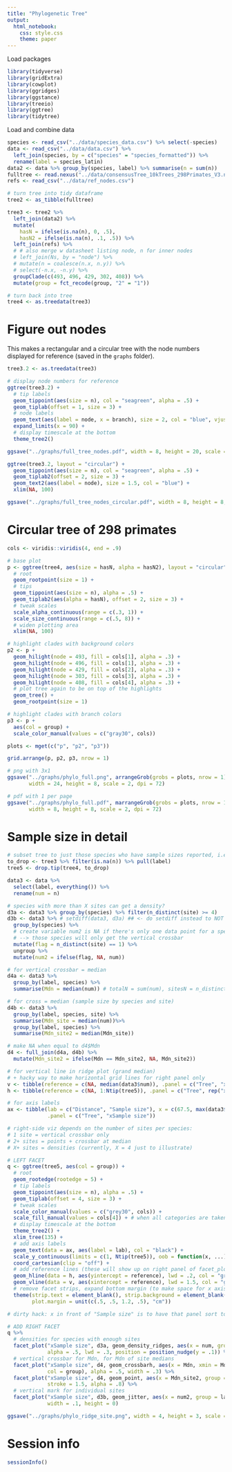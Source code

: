 ```yaml
---
title: "Phylogenetic Tree"
output: 
  html_notebook:
    css: style.css
    theme: paper
---
```


Load packages

```r
library(tidyverse)
library(gridExtra)
library(cowplot)
library(ggridges)
library(ggstance)
library(treeio)
library(ggtree)
library(tidytree)
```

Load and combine data

```r
species <- read_csv("../data/species_data.csv") %>% select(-species)
data <- read_csv("../data/data.csv") %>% 
  left_join(species, by = c("species" = "species_formatted")) %>% 
  rename(label = species_latin)
data2 <- data %>% group_by(species, label) %>% summarise(n = sum(n))
fulltree <- read.nexus("../data/consensusTree_10kTrees_298Primates_V3.nex")
refs <- read_csv("../data/ref_nodes.csv")
```

```r
# turn tree into tidy dataframe
tree2 <- as_tibble(fulltree)

tree3 <- tree2 %>% 
  left_join(data2) %>% 
  mutate(
    hasN = ifelse(is.na(n), 0, .5),
    hasN2 = ifelse(is.na(n), .1, .5)) %>% 
  left_join(refs) %>% 
  # # also merge w datasheet listing node, n for inner nodes
  # left_join(Ns, by = "node") %>% 
  # mutate(n = coalesce(n.x, n.y)) %>% 
  # select(-n.x, -n.y) %>% 
  groupClade(c(493, 496, 429, 302, 408)) %>% 
  mutate(group = fct_recode(group, "2" = "1"))

# turn back into tree
tree4 <- as.treedata(tree3)
```

# Figure out nodes

This makes a rectangular and a circular tree with the node numbers displayed for reference (saved in the `graphs` folder).

```r
tree3.2 <- as.treedata(tree3)
```

```r
# display node numbers for reference
ggtree(tree3.2) +
  # tip labels
  geom_tippoint(aes(size = n), col = "seagreen", alpha = .5) +
  geom_tiplab(offset = 1, size = 3) +
  # node labels
  geom_text(aes(label = node, x = branch), size = 2, col = "blue", vjust = -.5) +
  expand_limits(x = 90) +
  # display timescale at the bottom
  theme_tree2()
```

```r
ggsave("../graphs/full_tree_nodes.pdf", width = 8, height = 20, scale = 2)
```

```r
ggtree(tree3.2, layout = "circular") +
  geom_tippoint(aes(size = n), col = "seagreen", alpha = .5) +
  geom_tiplab2(offset = 2, size = 3) +
  geom_text2(aes(label = node), size = 1.5, col = "blue") +
  xlim(NA, 100)
```

```r
ggsave("../graphs/full_tree_nodes_circular.pdf", width = 8, height = 8, scale = 2)
```

# Circular tree of 298 primates

```r
cols <- viridis::viridis(4, end = .9)
```

```r
# base plot
p <- ggtree(tree4, aes(size = hasN, alpha = hasN2), layout = "circular") +
  # root
  geom_rootpoint(size = 1) +
  # tips
  geom_tippoint(aes(size = n), alpha = .5) +
  geom_tiplab2(aes(alpha = hasN), offset = 2, size = 3) +
  # tweak scales
  scale_alpha_continuous(range = c(.3, 1)) +
  scale_size_continuous(range = c(.5, 8)) +
  # widen plotting area
  xlim(NA, 100)
```

```r
# highlight clades with background colors
p2 <- p + 
  geom_hilight(node = 493, fill = cols[1], alpha = .3) +
  geom_hilight(node = 496, fill = cols[1], alpha = .3) +
  geom_hilight(node = 429, fill = cols[2], alpha = .3) +
  geom_hilight(node = 303, fill = cols[3], alpha = .3) +
  geom_hilight(node = 408, fill = cols[4], alpha = .3) +
  # plot tree again to be on top of the highlights
  geom_tree() +
  geom_rootpoint(size = 1)
```

```r
# highlight clades with branch colors
p3 <- p + 
  aes(col = group) +
  scale_color_manual(values = c("gray30", cols))
```

```r
plots <- mget(c("p", "p2", "p3"))
```

```r
grid.arrange(p, p2, p3, nrow = 1)
```

```r
# png with 3x1
ggsave("../graphs/phylo_full.png", arrangeGrob(grobs = plots, nrow = 1), 
       width = 24, height = 8, scale = 2, dpi = 72)

# pdf with 1 per page
ggsave("../graphs/phylo_full.pdf", marrangeGrob(grobs = plots, nrow = 1, ncol = 1), 
       width = 8, height = 8, scale = 2, dpi = 72)
```

# Sample size in detail

```r
# subset tree to just those species who have sample sizes reported, i.e. those who were tested
to_drop <- tree3 %>% filter(is.na(n)) %>% pull(label)
tree5 <- drop.tip(tree4, to_drop)
```

```r
data3 <- data %>% 
  select(label, everything()) %>% 
  rename(num = n)

# species with more than X sites can get a density?
d3a <- data3 %>% group_by(species) %>% filter(n_distinct(site) >= 4)
d3b <- data3 %>% # setdiff(data3, d3a) ## <- do setdiff instead to NOT show points for densities
  group_by(species) %>% 
  # create variable num2 is NA if there's only one data point for a species
  # --> those species will only get the vertical crossbar
  mutate(flag = n_distinct(site) == 1) %>% 
  ungroup %>% 
  mutate(num2 = ifelse(flag, NA, num))

# for vertical crossbar = median
d4a <- data3 %>% 
  group_by(label, species) %>% 
  summarise(Mdn = median(num)) # totalN = sum(num), sitesN = n_distinct(site)

# for cross = median (sample size by species and site)
d4b <- data3 %>% 
  group_by(label, species, site) %>% 
  summarise(Mdn_site = median(num))%>% 
  group_by(label, species) %>% 
  summarise(Mdn_site2 = median(Mdn_site))

# make NA when equal to d4$Mdn
d4 <- full_join(d4a, d4b) %>% 
  mutate(Mdn_site2 = ifelse(Mdn == Mdn_site2, NA, Mdn_site2))

# for vertical line in ridge plot (grand median)
# + hacky way to make horizontal grid lines for right panel only
v <- tibble(reference = c(NA, median(data3$num)), .panel = c("Tree", "xSample size"))
h <- tibble(reference = c(NA, 1:Ntip(tree5)), .panel = c("Tree", rep("xSample size", Ntip(tree5))))

# for axis labels
ax <- tibble(lab = c("Distance", "Sample size"), x = c(67.5, max(data3$num)/2), y = -.3, 
             .panel = c("Tree", "xSample size"))
```

```r
# right-side viz depends on the number of sites per species:
# 1 site = vertical crossbar only
# 2+ sites = points + crossbar at median
# X+ sites = densities (currently, X = 4 just to illustrate)

# LEFT FACET
q <- ggtree(tree5, aes(col = group)) +
  # root
  geom_rootedge(rootedge = 5) +
  # tip labels
  geom_tippoint(aes(size = n), alpha = .5) +
  geom_tiplab(offset = 4, size = 3) +
  # tweak scales
  scale_color_manual(values = c("grey30", cols)) +
  scale_fill_manual(values = cols[4]) + # when all categories are taken: cols
  # display timescale at the bottom
  theme_tree2() +
  xlim_tree(135) +
  # add axis labels
  geom_text(data = ax, aes(label = lab), col = "black") +
  scale_y_continuous(limits = c(1, Ntip(tree5)), oob = function(x, ...) x) +
  coord_cartesian(clip = "off") +
  # add reference lines (these will show up on right panel of facet_plot only)
  geom_hline(data = h, aes(yintercept = reference), lwd = .2, col = "grey", alpha = .5) +
  geom_vline(data = v, aes(xintercept = reference), lwd = 1.5, col = "grey", alpha = .3) +
  # remove facet strips, expand bottom margin (to make space for x axis labels)
  theme(strip.text = element_blank(), strip.background = element_blank(),
        plot.margin = unit(c(.5, .5, 1.2, .5), "cm"))

# dirty hack: x in front of "Sample size" is to have that panel sort to the right (alphabetically) until I figure out why it doesn't just go by order. This cropped up as an issue when I added the dummy point for the x-axis expansion...

# ADD RIGHT FACET
q %>% 
  # densities for species with enough sites
  facet_plot("xSample size", d3a, geom_density_ridges, aes(x = num, group = label, fill = group), 
             alpha = .5, lwd = .3, position = position_nudge(y = .1)) %>% 
  # vertical crossbar for Mdn, for Mdn of site medians
  facet_plot("xSample size", d4, geom_crossbarh, aes(x = Mdn, xmin = Mdn, xmax = Mdn, group = label, 
             col = group), alpha = .5, width = .3) %>%
  facet_plot("xSample size", d4, geom_point, aes(x = Mdn_site2, group = label), shape = 4, size = 2, 
             stroke = 1.5, alpha = .8) %>%
  # vertical mark for individual sites
  facet_plot("xSample size", d3b, geom_jitter, aes(x = num2, group = label), shape = "|", size = 3,
             width = .1, height = 0)
```

```r
ggsave("../graphs/phylo_ridge_site.png", width = 4, height = 3, scale = 2)
```

# Session info

```r
sessionInfo()
```

